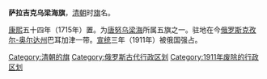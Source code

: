 '''萨拉吉克乌梁海旗'''，[[清朝|清朝]]时[[旗_(行政区划)|旗]]名。

[[康熙|康熙]]五十四年（1715年）置。为[[唐努乌梁海|唐努乌梁海]]所属五旗之一。驻地在今[[俄罗斯|俄罗斯]][[克孜尔-奥尔达州|克孜尔-奥尔达州]]巴耳加津一带。[[宣统|宣统]]三年（1911年）被俄国强占。

{{清朝行政区划小作品}}
{{DEFAULTSORT:S}}
[[Category:清朝的旗|Category:清朝的旗]] 
[[Category:俄罗斯古代行政区划|Category:俄罗斯古代行政区划]]
[[Category:1911年废除的行政区划|Category:1911年废除的行政区划]]